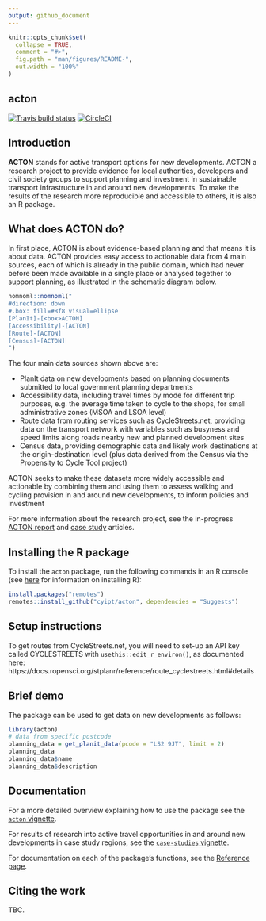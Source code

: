 ```yaml
---
output: github_document
---
```


<!-- README.md is generated from README.Rmd. Please edit that file -->

```r
knitr::opts_chunk$set(
  collapse = TRUE,
  comment = "#>",
  fig.path = "man/figures/README-",
  out.width = "100%"
)
```

## acton

<!-- badges: start -->
[![Travis build status](https://travis-ci.com/cyipt/acton.svg?branch=master)](https://travis-ci.com/cyipt/acton)
[![CircleCI](https://circleci.com/gh/cyipt/acton.svg?style=svg)](https://circleci.com/gh/cyipt/acton)
<!-- badges: end -->

## Introduction

**ACTON** stands for active transport options for new developments.
ACTON a research project to provide evidence for local authorities, developers and civil society groups to support planning and investment in sustainable transport infrastructure in and around new developments.
To make the results of the research more reproducible and accessible to others, it is also an R package.

## What does ACTON do?

In first place, ACTON is about evidence-based planning and that means it is about data.
ACTON provides easy access to actionable data from 4 main sources, each of which is already in the public domain, which had never before been made available in a single place or analysed together to support planning, as illustrated in the schematic diagram below.


```r
nomnoml::nomnoml("
#direction: down
#.box: fill=#8f8 visual=ellipse
[PlanIt]-[<box>ACTON]
[Accessibility]-[ACTON]
[Route]-[ACTON]
[Census]-[ACTON]
")
```

The four main data sources shown above are:

- PlanIt data on new developments based on planning documents submitted to local government planning departments
- Accessibility data, including travel times by mode for different trip purposes, e.g. the average time taken to cycle to the shops, for small administrative zones (MSOA and LSOA level)
- Route data from routing services such as CycleStreets.net, providing data on the transport network with variables such as busyness and speed limits along roads nearby new and planned development sites
- Census data, providing demographic data and likely work destinations at the origin-destination level (plus data derived from the Census via the Propensity to Cycle Tool project)

ACTON seeks to make these datasets more widely accessible and actionable by combining them and using them to assess walking and cycling provision in and around new developments, to inform policies and investment

For more information about the research project, see the in-progress [ACTON report](https://cyipt.github.io/acton/articles/the-acton-project.html) and [case study](https://cyipt.github.io/acton/articles/case-studies.html) articles.

## Installing the R package

To install the `acton` package, run the following commands in an R console (see [here](https://docs.ropensci.org/stats19/articles/stats19-training-setup.html) for information on installing R):

```r
install.packages("remotes")
remotes::install_github("cyipt/acton", dependencies = "Suggests")
```

## Setup instructions

To get routes from CycleStreets.net, you will need to set-up an API key called CYCLESTREETS with `usethis::edit_r_environ()`, as documented here: https://docs.ropensci.org/stplanr/reference/route_cyclestreets.html#details

## Brief demo

The package can be used to get data on new developments as follows:

```r
library(acton)
# data from specific postcode
planning_data = get_planit_data(pcode = "LS2 9JT", limit = 2)
planning_data
planning_data$name
planning_data$description
```

## Documentation

For a more detailed overview explaining how to use the package see the [`acton` vignette](https://cyipt.github.io/acton/articles/acton.html).

For results of research into active travel opportunities in and around new developments in case study regions, see the [`case-studies` vignette](https://cyipt.github.io/acton/articles/case-studies.html).

For documentation on each of the package's functions, see the [Reference page](https://cyipt.github.io/acton/reference/index.html).

## Citing the work

TBC.

